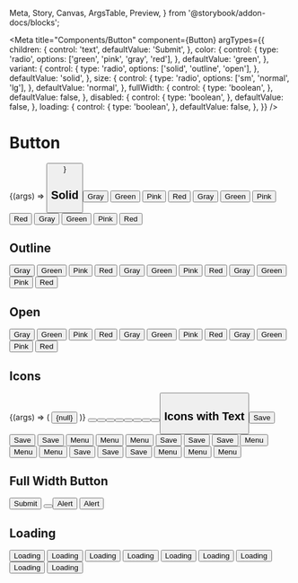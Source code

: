   Meta,
  Story,
  Canvas,
  ArgsTable,
  Preview,
} from '@storybook/addon-docs/blocks';

<Meta
  title="Components/Button"
  component={Button}
  argTypes={{
    children: {
      control: 'text',
      defaultValue: 'Submit',
    },
    color: {
      control: {
        type: 'radio',
        options: ['green', 'pink', 'gray', 'red'],
      },
      defaultValue: 'green',
    },
    variant: {
      control: {
        type: 'radio',
        options: ['solid', 'outline', 'open'],
      },
      defaultValue: 'solid',
    },
    size: {
      control: {
        type: 'radio',
        options: ['sm', 'normal', 'lg'],
      },
      defaultValue: 'normal',
    },
    fullWidth: {
      control: {
        type: 'boolean',
      },
      defaultValue: false,
    },
    disabled: {
      control: {
        type: 'boolean',
      },
      defaultValue: false,
    },
    loading: {
      control: {
        type: 'boolean',
      },
      defaultValue: false,
    },
  }}
/>

# Button

<Preview>
  <Story
    name="Button (Default)"
    args={{
      children: 'Submit',
      variant: 'solid',
      color: 'gray',
      size: 'normal',
    }}
  >
    {(args) => <Button {...args} />}
  </Story>
</Preview>

<ArgsTable story="Button (Default)" />

## Solid

<Canvas>
  <Story name="solid/gray/sm">
    <Button variant="solid" color="gray" size="sm">
      Gray
    </Button>
  </Story>
  <Story name="solid/green/sm">
    <Button variant="solid" color="green" size="sm">
      Green
    </Button>
  </Story>
  <Story name="solid/pink/sm">
    <Button variant="solid" color="pink" size="sm">
      Pink
    </Button>
  </Story>
  <Story name="solid/red/sm">
    <Button variant="solid" color="red" size="sm">
      Red
    </Button>
  </Story>
</Canvas>

<Canvas>
  <Story name="solid/gray/normal">
    <Button variant="solid" color="gray" size="normal">
      Gray
    </Button>
  </Story>
  <Story name="solid/green/normal">
    <Button variant="solid" color="green" size="normal">
      Green
    </Button>
  </Story>
  <Story name="solid/pink/normal">
    <Button variant="solid" color="pink" size="normal">
      Pink
    </Button>
  </Story>
  <Story name="solid/red/normal">
    <Button variant="solid" color="red" size="normal">
      Red
    </Button>
  </Story>
</Canvas>

<Canvas>
  <Story name="solid/gray/lg">
    <Button variant="solid" color="gray" size="lg">
      Gray
    </Button>
  </Story>
  <Story name="solid/green/lg">
    <Button variant="solid" color="green" size="lg">
      Green
    </Button>
  </Story>
  <Story name="solid/pink/lg">
    <Button variant="solid" color="pink" size="lg">
      Pink
    </Button>
  </Story>
  <Story name="solid/red/lg">
    <Button variant="solid" color="red" size="lg">
      Red
    </Button>
  </Story>
</Canvas>

## Outline

<Canvas>
  <Story name="outline/gray/sm">
    <Button variant="outline" color="gray" size="sm">
      Gray
    </Button>
  </Story>
  <Story name="outline/green/sm">
    <Button variant="outline" color="green" size="sm">
      Green
    </Button>
  </Story>
  <Story name="outline/pink/sm">
    <Button variant="outline" color="pink" size="sm">
      Pink
    </Button>
  </Story>
  <Story name="outline/red/sm">
    <Button variant="outline" color="red" size="sm">
      Red
    </Button>
  </Story>
</Canvas>

<Canvas>
  <Story name="outline/gray/normal">
    <Button variant="outline" color="gray" size="normal">
      Gray
    </Button>
  </Story>
  <Story name="outline/green/normal">
    <Button variant="outline" color="green" size="normal">
      Green
    </Button>
  </Story>
  <Story name="outline/pink/normal">
    <Button variant="outline" color="pink" size="normal">
      Pink
    </Button>
  </Story>
  <Story name="outline/red/normal">
    <Button variant="outline" color="red" size="normal">
      Red
    </Button>
  </Story>
</Canvas>

<Canvas>
  <Story name="outline/gray/lg">
    <Button variant="outline" color="gray" size="lg">
      Gray
    </Button>
  </Story>
  <Story name="outline/green/lg">
    <Button variant="outline" color="green" size="lg">
      Green
    </Button>
  </Story>
  <Story name="outline/pink/lg">
    <Button variant="outline" color="pink" size="lg">
      Pink
    </Button>
  </Story>
  <Story name="outline/red/lg">
    <Button variant="outline" color="red" size="lg">
      Red
    </Button>
  </Story>
</Canvas>

## Open

<Canvas>
  <Story name="open/gray/sm">
    <Button variant="open" color="gray" size="sm">
      Gray
    </Button>
  </Story>
  <Story name="open/green/sm">
    <Button variant="open" color="green" size="sm">
      Green
    </Button>
  </Story>
  <Story name="open/pink/sm">
    <Button variant="open" color="pink" size="sm">
      Pink
    </Button>
  </Story>
  <Story name="open/red/sm">
    <Button variant="open" color="red" size="sm">
      Red
    </Button>
  </Story>
</Canvas>

<Canvas>
  <Story name="open/gray/normal">
    <Button variant="open" color="gray" size="normal">
      Gray
    </Button>
  </Story>
  <Story name="open/green/normal">
    <Button variant="open" color="green" size="normal">
      Green
    </Button>
  </Story>
  <Story name="open/pink/normal">
    <Button variant="open" color="pink" size="normal">
      Pink
    </Button>
  </Story>
  <Story name="open/red/normal">
    <Button variant="open" color="red" size="normal">
      Red
    </Button>
  </Story>
</Canvas>

<Canvas>
  <Story name="open/gray/lg">
    <Button variant="open" color="gray" size="lg">
      Gray
    </Button>
  </Story>
  <Story name="open/green/lg">
    <Button variant="open" color="green" size="lg">
      Green
    </Button>
  </Story>
  <Story name="open/pink/lg">
    <Button variant="open" color="pink" size="lg">
      Pink
    </Button>
  </Story>
  <Story name="open/red/lg">
    <Button variant="open" color="red" size="lg">
      Red
    </Button>
  </Story>
</Canvas>

## Icons

<Preview>
  <Story
    name="Icon Button"
    args={{
      children: 'Submit',
      variant: 'solid',
      color: 'gray',
      size: 'normal',
    }}
  >
    {(args) => (
      <Button {...args} icon={GoAlert}>
        {null}
      </Button>
    )}
  </Story>
</Preview>

<ArgsTable story="Icon Button" />

<Canvas>
  <Story name="solid/icon/sm">
    <Button variant="solid" size="sm" icon={FiMoreVertical} />
  </Story>
  <Story name="outline/icon/sm">
    <Button variant="outline" size="sm" icon={FiMoreVertical} />
  </Story>
  <Story name="open/icon/sm">
    <Button variant="open" size="sm" icon={FiMoreVertical} />
  </Story>
</Canvas>

<Canvas>
  <Story name="solid/icon/normal">
    <Button variant="solid" size="normal" icon={FiMoreVertical} />
  </Story>
  <Story name="outline/icon/normal">
    <Button variant="outline" size="normal" icon={FiMoreVertical} />
  </Story>
  <Story name="open/icon/normal">
    <Button variant="open" size="normal" icon={FiMoreVertical} />
  </Story>
</Canvas>

<Canvas>
  <Story name="solid/icon/lg">
    <Button variant="solid" size="lg" icon={FiMoreVertical} />
  </Story>
  <Story name="outline/icon/lg">
    <Button variant="outline" size="lg" icon={FiMoreVertical} />
  </Story>
  <Story name="open/icon/lg">
    <Button variant="open" size="lg" icon={FiMoreVertical} />
  </Story>
</Canvas>

## Icons with Text

<Canvas>
  <Story name="solid/icon with text right/sm">
    <Button variant="solid" size="sm" icon={FiSave}>
      Save
    </Button>
  </Story>
  <Story name="outline/icon with text right/sm">
    <Button variant="outline" size="sm" icon={FiSave}>
      Save
    </Button>
  </Story>
  <Story name="open/icon with text right/sm">
    <Button variant="open" size="sm" icon={FiSave}>
      Save
    </Button>
  </Story>
</Canvas>

<Canvas>
  <Story name="solid/icon with text left/sm">
    <Button variant="solid" size="sm" icon={FiChevronDown} iconPosition="right">
      Menu
    </Button>
  </Story>
  <Story name="outline/icon with text left/sm">
    <Button
      variant="outline"
      size="sm"
      icon={FiChevronDown}
      iconPosition="right"
    >
      Menu
    </Button>
  </Story>
  <Story name="open/icon with text left/sm">
    <Button variant="open" size="sm" icon={FiChevronDown} iconPosition="right">
      Menu
    </Button>
  </Story>
</Canvas>

<Canvas>
  <Story name="solid/icon with text right/normal">
    <Button variant="solid" size="normal" icon={FiSave}>
      Save
    </Button>
  </Story>
  <Story name="outline/icon with text right/normal">
    <Button variant="outline" size="normal" icon={FiSave}>
      Save
    </Button>
  </Story>
  <Story name="open/icon with text right/normal">
    <Button variant="open" size="normal" icon={FiSave}>
      Save
    </Button>
  </Story>
</Canvas>

<Canvas>
  <Story name="solid/icon with text left/normal">
    <Button
      variant="solid"
      size="normal"
      icon={FiChevronDown}
      iconPosition="right"
    >
      Menu
    </Button>
  </Story>
  <Story name="outline/icon with text left/normal">
    <Button
      variant="outline"
      size="normal"
      icon={FiChevronDown}
      iconPosition="right"
    >
      Menu
    </Button>
  </Story>
  <Story name="open/icon with text left/normal">
    <Button
      variant="open"
      size="normal"
      icon={FiChevronDown}
      iconPosition="right"
    >
      Menu
    </Button>
  </Story>
</Canvas>

<Canvas>
  <Story name="solid/icon with text right/lg">
    <Button variant="solid" size="lg" icon={FiSave}>
      Save
    </Button>
  </Story>
  <Story name="outline/icon with text right/lg">
    <Button variant="outline" size="lg" icon={FiSave}>
      Save
    </Button>
  </Story>
  <Story name="open/icon with text right/lg">
    <Button variant="open" size="lg" icon={FiSave}>
      Save
    </Button>
  </Story>
</Canvas>

<Canvas>
  <Story name="solid/icon with text left/lg">
    <Button variant="solid" size="lg" icon={FiChevronDown} iconPosition="right">
      Menu
    </Button>
  </Story>
  <Story name="outline/icon with text left/lg">
    <Button
      variant="outline"
      size="lg"
      icon={FiChevronDown}
      iconPosition="right"
    >
      Menu
    </Button>
  </Story>
  <Story name="open/icon with text left/lg">
    <Button variant="open" size="lg" icon={FiChevronDown} iconPosition="right">
      Menu
    </Button>
  </Story>
</Canvas>

## Full Width Button

<Canvas>
  <Story name="full width button">
    <Button fullWidth>Submit</Button>
  </Story>
</Canvas>

<Canvas>
  <Story name="full width button with icon">
    <Button icon={GoAlert} fullWidth />
  </Story>
</Canvas>

<Canvas>
  <Story name="full width button with text and icon left">
    <Button fullWidth icon={GoAlert}>
      Alert
    </Button>
  </Story>
</Canvas>

<Canvas>
  <Story name="full width button with text and icon right">
    <Button fullWidth icon={GoAlert} iconPosition="right">
      Alert
    </Button>
  </Story>
</Canvas>

## Loading

<Canvas>
  <Story name="loadingsolid/gray/sm">
    <Button variant="solid" size="sm" loading>
      Loading
    </Button>
  </Story>
  <Story name="loading - solid/gray/md">
    <Button variant="solid" size="normal" loading>
      Loading
    </Button>
  </Story>
  <Story name="loading - solid/gray/lg">
    <Button variant="solid" size="lg" loading>
      Loading
    </Button>
  </Story>
</Canvas>

<Canvas>
  <Story name="loading - outline/gray/sm">
    <Button variant="outline" size="sm" loading>
      Loading
    </Button>
  </Story>
  <Story name="loading - outline/gray/md">
    <Button variant="outline" size="normal" loading>
      Loading
    </Button>
  </Story>
  <Story name="loading - outline/gray/lg">
    <Button variant="outline" size="lg" loading>
      Loading
    </Button>
  </Story>
</Canvas>

<Canvas>
  <Story name="loading - open/gray/sm">
    <Button variant="open" size="sm" loading>
      Loading
    </Button>
  </Story>
  <Story name="loading - open/gray/md">
    <Button variant="open" size="normal" loading>
      Loading
    </Button>
  </Story>
  <Story name="loading - open/gray/lg">
    <Button variant="open" size="lg" loading>
      Loading
    </Button>
  </Story>
</Canvas>
